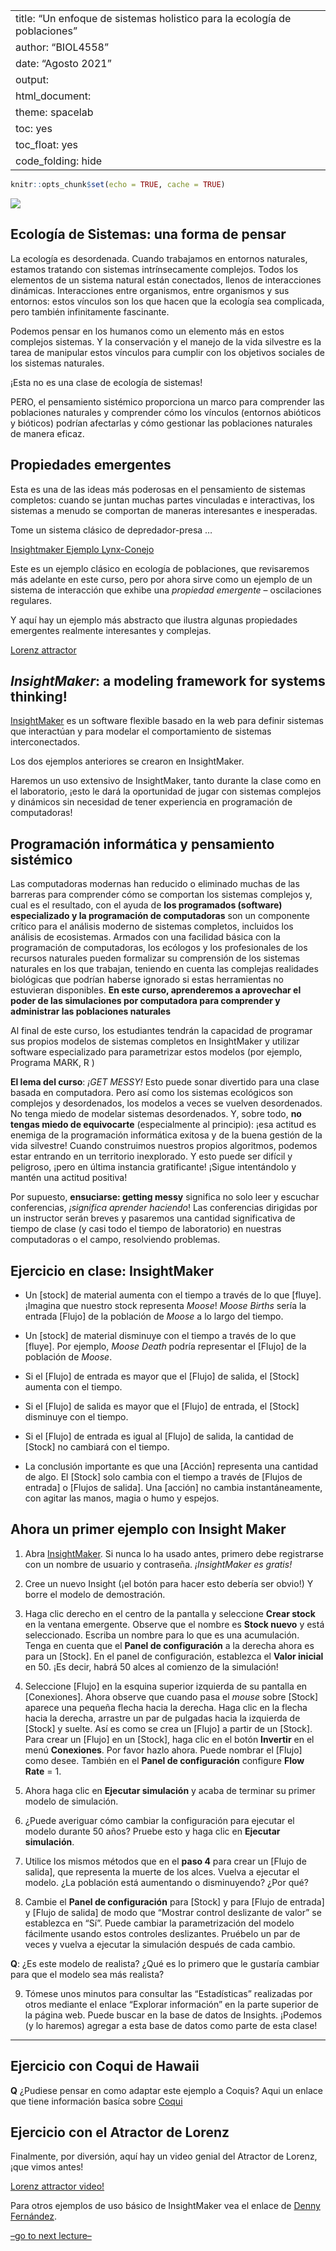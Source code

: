 
---
title: "Un enfoque de sistemas holistico para la ecología de poblaciones"
author: "BIOL4558"
date: "Agosto 2021"
output: 
  html_document: 
    theme: spacelab
    toc: yes
    toc_float: yes
    code_folding: hide
---

```r
knitr::opts_chunk$set(echo = TRUE, cache = TRUE)
```

![](figures/FoodWeb1.jpg)

## Ecología de Sistemas: una forma de pensar  
La ecología es desordenada. Cuando trabajamos en entornos naturales, estamos tratando con sistemas intrínsecamente complejos. Todos los elementos de un sistema natural están conectados, llenos de interacciones dinámicas. Interacciones entre organismos, entre organismos y sus entornos: estos vínculos son los que hacen que la ecología sea complicada, pero también infinitamente fascinante.

Podemos pensar en los humanos como un elemento más en estos complejos sistemas. Y la conservación y el manejo de la vida silvestre es la tarea de manipular estos vínculos para cumplir con los objetivos sociales de los sistemas naturales.

¡Esta no es una clase de ecología de sistemas!

PERO, el pensamiento sistémico proporciona un marco para comprender las poblaciones naturales y comprender cómo los vínculos (entornos abióticos y bióticos) podrían afectarlas y cómo gestionar las poblaciones naturales de manera eficaz.


## Propiedades emergentes
Esta es una de las ideas más poderosas en el pensamiento de sistemas completos: cuando se juntan muchas partes vinculadas e interactivas, los sistemas a menudo se comportan de maneras interesantes e inesperadas.

Tome un sistema clásico de depredador-presa …

[Insightmaker Ejemplo Lynx-Conejo](https://insightmaker.com/insight/68437/)  

Este es un ejemplo clásico en ecología de poblaciones, que revisaremos más adelante en este curso, pero por ahora sirve como un ejemplo de un sistema de interacción que exhibe una *propiedad emergente* -- oscilaciones regulares.

Y aquí hay un ejemplo más abstracto que ilustra algunas propiedades emergentes realmente interesantes y complejas.

[Lorenz attractor](https://insightmaker.com/insight/1829/Lorenz-Attractor)

## *InsightMaker*: a modeling framework for systems thinking!

[InsightMaker](insightmaker.com) es un software flexible basado en la web para definir sistemas que interactúan y para modelar el comportamiento de sistemas interconectados. 

Los dos ejemplos anteriores se crearon en InsightMaker.

Haremos un uso extensivo de InsightMaker, tanto durante la clase como en el laboratorio, ¡esto le dará la oportunidad de jugar con sistemas complejos y dinámicos sin necesidad de tener experiencia en programación de computadoras!

## Programación informática y pensamiento sistémico

Las computadoras modernas han reducido o eliminado muchas de las barreras para comprender cómo se comportan los sistemas complejos y, cual es el resultado, con el ayuda de **los programados (software) especializado y la programación de computadoras** son un componente crítico para el análisis moderno de sistemas completos, incluidos los análisis de ecosistemas. Armados con una facilidad básica con la programación de computadoras, los ecólogos y los profesionales de los recursos naturales pueden formalizar su comprensión de los sistemas naturales en los que trabajan, teniendo en cuenta las complejas realidades biológicas que podrían haberse ignorado si estas herramientas no estuvieran disponibles. **En este curso, aprenderemos a aprovechar el poder de las simulaciones por computadora para comprender y administrar las poblaciones naturales** 

Al final de este curso, los estudiantes tendrán la capacidad de programar sus propios modelos de sistemas completos en InsightMaker y utilizar software especializado para parametrizar estos modelos (por ejemplo, Programa MARK, R )

**El lema del curso**: *¡GET MESSY!* Esto puede sonar divertido para una clase basada en computadora. Pero así como los sistemas ecológicos son complejos y desordenados, los modelos a veces se vuelven desordenados.
No tenga miedo de modelar sistemas desordenados. Y, sobre todo, **no tengas miedo de equivocarte** (especialmente al principio): ¡esa actitud es enemiga de la programación informática exitosa y de la buena gestión de la vida silvestre! Cuando construimos nuestros propios algoritmos, podemos estar entrando en un territorio inexplorado. Y esto puede ser difícil y peligroso, ¡pero en última instancia gratificante! ¡Sigue intentándolo y mantén una actitud positiva!

Por supuesto, **ensuciarse: getting messy** significa no solo leer y escuchar conferencias, *¡significa aprender haciendo*! Las conferencias dirigidas por un instructor serán breves y pasaremos una cantidad significativa de tiempo de clase (y casi todo el tiempo de laboratorio) en nuestras computadoras o el campo, resolviendo problemas.



## Ejercicio en clase: InsightMaker


- Un [stock] de material aumenta con el tiempo a través de lo que [fluye]. ¡Imagina que nuestro stock representa *Moose*! *Moose Births* sería la entrada [Flujo] de la población de *Moose* a lo largo del tiempo.

- Un [stock] de material disminuye con el tiempo a través de lo que [fluye]. Por ejemplo, *Moose Death* podría representar el [Flujo] de la población de *Moose*.

- Si el [Flujo] de entrada es mayor que el [Flujo] de salida, el [Stock] aumenta con el tiempo.

- Si el [Flujo] de salida es mayor que el [Flujo] de entrada, el [Stock] disminuye con el tiempo.

- Si el [Flujo] de entrada es igual al [Flujo] de salida, la cantidad de [Stock] no cambiará con el tiempo.

- La conclusión importante es que una [Acción] representa una cantidad de algo. El [Stock] solo cambia con el tiempo a través de [Flujos de entrada] o [Flujos de salida]. Una [acción] no cambia instantáneamente, con agitar las manos, magia o humo y espejos.

## Ahora un primer ejemplo con **Insight Maker**

1. Abra [InsightMaker](https://insightmaker.com/). Si nunca lo ha usado antes, primero debe registrarse con un nombre de usuario y contraseña. *¡InsightMaker es gratis!*

2. Cree un nuevo Insight (¡el botón para hacer esto debería ser obvio!) Y borre el modelo de demostración.


3. Haga clic derecho en el centro de la pantalla y seleccione **Crear stock** en la ventana emergente. Observe que el nombre es **Stock nuevo** y está seleccionado. Escriba un nombre para lo que es una acumulación. Tenga en cuenta que el **Panel de configuración** a la derecha ahora es para un [Stock]. En el panel de configuración, establezca el **Valor inicial** en 50. ¡Es decir, habrá 50 alces al comienzo de la simulación!


4. Seleccione [Flujo] en la esquina superior izquierda de su pantalla en [Conexiones]. Ahora observe que cuando pasa el *mouse* sobre [Stock] aparece una pequeña flecha hacia la derecha. Haga clic en la flecha hacia la derecha, arrastre un par de pulgadas hacia la izquierda de [Stock] y suelte. Así es como se crea un [Flujo] a partir de un [Stock]. Para crear un [Flujo] en un [Stock], haga clic en el botón **Invertir** en el menú **Conexiones**. Por favor hazlo ahora. Puede nombrar el [Flujo] como desee. También en el **Panel de configuración** configure **Flow Rate** = 1.



5. Ahora haga clic en **Ejecutar simulación** y acaba de terminar su primer modelo de simulación.

6. ¿Puede averiguar cómo cambiar la configuración para ejecutar el modelo durante 50 años? Pruebe esto y haga clic en **Ejecutar simulación**.


7. Utilice los mismos métodos que en el **paso 4** para crear un [Flujo de salida], que representa la muerte de los alces. Vuelva a ejecutar el modelo. ¿La población está aumentando o disminuyendo? ¿Por qué?

8. Cambie el **Panel de configuración** para [Stock] y para [Flujo de entrada] y [Flujo de salida] de modo que "Mostrar control deslizante de valor" se establezca en "Sí". Puede cambiar la parametrización del modelo fácilmente usando estos controles deslizantes. Pruébelo un par de veces y vuelva a ejecutar la simulación después de cada cambio.

**Q**: ¿Es este modelo de realista? ¿Qué es lo primero que le gustaría cambiar para que el modelo sea más realista?

9. Tómese unos minutos para consultar las "Estadísticas" realizadas por otros mediante el enlace "Explorar información" en la parte superior de la página web. Puede buscar en la base de datos de Insights. ¡Podemos (y lo haremos) agregar a esta base de datos como parte de esta clase!


****

## Ejercicio con Coqui de Hawaii

**Q**  ¿Pudiese pensar en como adaptar este ejemplo a Coquis?  Aqui un enlace que tiene información basíca sobre [Coqui](https://www.ctahr.hawaii.edu/coqui/life.asp)


## Ejercicio con el Atractor de Lorenz

Finalmente, por diversión, aquí hay un video genial del Atractor de Lorenz, ¡que vimos antes!

[Lorenz attractor video!](https://www.youtube.com/watch?v=iu4RdmBVdps)

Para otros ejemplos de uso básico de InsightMaker vea el enlace de [Denny Fernández](https://insightmaker.com/find?search=Denny).  


[--go to next lecture--](LECTURE2.html)
